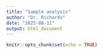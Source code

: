 ```yaml
---
title: "Sample analysis"
author: "Dr. Richards"
date: "2025-08-11"
output: html_document
---
```


```r
knitr::opts_chunk$set(echo = TRUE)
```


